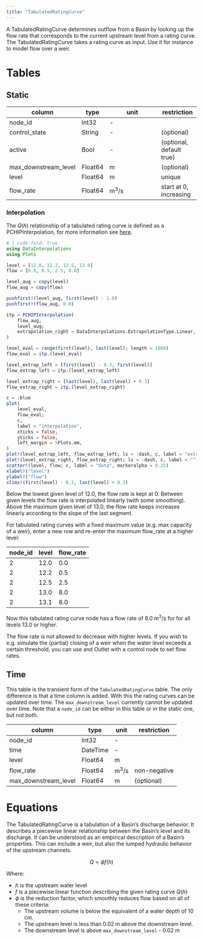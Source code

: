 ```yaml
---
title: "TabulatedRatingCurve"
---
```


A TabulatedRatingCurve determines outflow from a Basin by looking up the flow rate that corresponds to the current upstream level from a rating curve.
The TabulatedRatingCurve takes a rating curve as input.
Use it for instance to model flow over a weir.

# Tables

## Static

column               | type    | unit                  | restriction
-------------        | ------- | --------------------- | -----------
node_id              | Int32   | -                     |
control_state        | String  | -                     | (optional)
active               | Bool    | -                     | (optional, default true)
max_downstream_level | Float64 | $\text{m}$            | (optional)
level                | Float64 | $\text{m}$            | unique
flow_rate            | Float64 | $\text{m}^3/\text{s}$ | start at 0, increasing

### Interpolation

The $Q(h)$ relationship of a tabulated rating curve is defined as a PCHIPInterpolation, for more information see [here](https://www.mathworks.com/help/matlab/ref/pchip.html).

```julia
# | code-fold: true
using DataInterpolations
using Plots

level = [12.0, 12.2, 12.5, 13.0]
flow = [0.0, 0.5, 2.5, 8.0]

level_aug = copy(level)
flow_aug = copy(flow)

pushfirst!(level_aug, first(level) - 1.0)
pushfirst!(flow_aug, 0.0)

itp = PCHIPInterpolation(
    flow_aug,
    level_aug;
    extrapolation_right = DataInterpolations.ExtrapolationType.Linear,
)

level_eval = range(first(level), last(level); length = 1000)
flow_eval = itp.(level_eval)

level_extrap_left = [first(level) - 0.3, first(level)]
flow_extrap_left = itp.(level_extrap_left)

level_extrap_right = [last(level), last(level) + 0.3]
flow_extrap_right = itp.(level_extrap_right)

c = :blue
plot(
    level_eval,
    flow_eval;
    c,
    label = "interpolation",
    xticks = false,
    yticks = false,
    left_margin = 5Plots.mm,
)
plot!(level_extrap_left, flow_extrap_left; ls = :dash, c, label = "extrapolation")
plot!(level_extrap_right, flow_extrap_right; ls = :dash, c, label = "")
scatter!(level, flow; c, label = "data", markeralpha = 0.25)
xlabel!("level")
ylabel!("flow")
xlims!(first(level) - 0.2, last(level) + 0.2)
```

Below the lowest given level of 12.0, the flow rate is kept at 0.
Between given levels the flow rate is interpolated linearly (with some smoothing).
Above the maximum given level of 13.0, the flow rate keeps increases linearly according to the slope of the last segment.

For tabulated rating curves with a fixed maximum value (e.g. max capacity of a weir), enter a new row and re-enter the maximum flow_rate at a higher level:

node_id | level  | flow_rate
------- | ------ | ----------
      2 | 12.0   | 0.0
      2 | 12.2   | 0.5
      2 | 12.5   | 2.5
      2 | 13.0   | 8.0
      2 | 13.1   | 8.0

Now this tabulated rating curve node has a flow rate of 8.0 $\text{m}^3/\text{s}$ for for all levels 13.0 or higher.

The flow rate is not allowed to decrease with higher levels.
If you wish to e.g. simulate the (partial) closing of a weir when the water level exceeds a certain threshold, you can use and Outlet with a control node to set flow rates.

## Time

This table is the transient form of the `TabulatedRatingCurve` table.
The only difference is that a time column is added.
With this the rating curves can be updated over time.
The `max_downstream_level` currently cannot be updated over time.
Note that a `node_id` can be either in this table or in the static one, but not both.

column               | type     | unit                  | restriction
-------------------- | -------  | --------------------- | -----------
node_id              | Int32    | -                     |
time                 | DateTime | -                     |
level                | Float64  | $\text{m}$            |
flow_rate            | Float64  | $\text{m}^3/\text{s}$ | non-negative
max_downstream_level | Float64  | $\text{m}$            | (optional)

# Equations

The TabulatedRatingCurve is a tabulation of a Basin's discharge behavior.
It describes a piecewise linear relationship between the Basin's level and its discharge.
It can be understood as an empirical description of a Basin's properties.
This can include a weir, but also the lumped hydraulic behavior of the upstream channels.

$$
Q = \phi f(h)
$$

Where:

- $h$ is the upstream water level
- $f$ is a piecewise linear function describing the given rating curve $Q(h)$
- $\phi$ is the reduction factor, which smoothly reduces flow based on all of these criteria:
  - The upstream volume is below the equivalent of a water depth of $10 \;\text{cm}$.
  - The upstream level is less than $0.02 \;\text{m}$ above the downstream level.
  - The downstream level is above `max_downstream_level` - $0.02 \;\text{m}$
